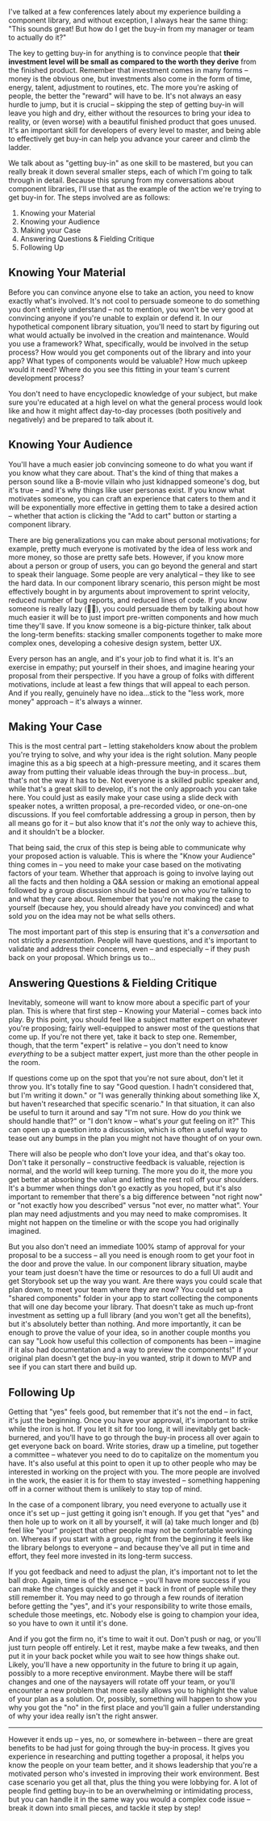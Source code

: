 I've talked at a few conferences lately about my experience building a component library, and without exception, I always hear the same thing: "This sounds great! But how do I get the buy-in from my manager or team to actually do it?"   

The key to getting buy-in for anything is to convince people that **their investment level will be small as compared to the worth they derive** from the finished product. Remember that investment comes in many forms – money is the obvious one, but investments also come in the form of time, energy, talent, adjustment to routines, etc. The more you're asking of people, the better the "reward" will have to be. It's not always an easy hurdle to jump, but it is crucial – skipping the step of getting buy-in will leave you high and dry, either without the resources to bring your idea to reality, or (even worse) with a beautiful finished product that goes unused. It's an important skill for developers of every level to master, and being able to effectively get buy-in can help you advance your career and climb the ladder.  

We talk about as "getting buy-in" as one skill to be mastered, but you can really break it down several smaller steps, each of which I'm going to talk through in detail. Because this sprung from my conversations about component libraries, I'll use that as the example of the action we're trying to get buy-in for. The steps involved are as follows:  

1. Knowing your Material 
2. Knowing your Audience
3. Making your Case 
4. Answering Questions & Fielding Critique  
5. Following Up 

## Knowing Your Material

Before you can convince anyone else to take an action, you need to know exactly what's involved. It's not cool to persuade someone to do something you don't entirely understand – not to mention, you won't be very good at convincing anyone if you're unable to explain or defend it. In our hypothetical component library situation, you'll need to start by figuring out what would actually be involved in the creation and maintenance. Would you use a framework? What, specifically, would be involved in the setup process? How would you get components out of the library and into your app? What types of components would be valuable? How much upkeep would it need? Where do you see this fitting in your team's current development process? 

You don't need to have encyclopedic knowledge of your subject, but make sure you're educated at a high level on what the general process would look like and how it might affect day-to-day processes (both positively and negatively) and be prepared to talk about it. 

## Knowing Your Audience

You'll have a much easier job convincing someone to do what you want if you know what they care about. That's the kind of thing that makes a person sound like a B-movie villain who just kidnapped someone's dog, but it's true – and it's why things like user personas exist. If you know what motivates someone, you can craft an experience that caters to them and it will be exponentially more effective in getting them to take a desired action – whether that action is clicking the "Add to cart" button or starting a component library. 

There are big generalizations you can make about personal motivations; for example, pretty much everyone is motivated by the idea of less work and more money, so those are pretty safe bets. However, if you know more about a person or group of users, you can go beyond the general and start to speak their language. Some people are very analytical – they like to see the hard data. In our component library scenario, this person might be most effectively bought in by arguments about improvement to sprint velocity, reduced number of bug reports, and reduced lines of code. If you know someone is really lazy (🙋‍♀️), you could persuade them by talking about how much easier it will be to just import pre-written components and how much time they'll save. If you know someone is a big-picture thinker, talk about the long-term benefits: stacking smaller components together to make more complex ones, developing a cohesive design system, better UX. 

Every person has an angle, and it's your job to find what it is. It's an exercise in empathy; put yourself in their shoes, and imagine hearing your proposal from their perspective. If you have a group of folks with different motivations, include at least a few things that will appeal to each person. And if you really, genuinely have no idea...stick to the "less work, more money" approach – it's always a winner.  

## Making Your Case

This is the most central part – letting stakeholders know about the problem you're trying to solve, and why your idea is the right solution. Many people imagine this as a big speech at a high-pressure meeting, and it scares them away from putting their valuable ideas through the buy-in process...but, that's not the way it has to be. Not everyone is a skilled public speaker and, while that's a great skill to develop, it's not the only approach you can take here. You could just as easily make your case using a slide deck with speaker notes, a written proposal, a pre-recorded video, or one-on-one discussions. If you feel comfortable addressing a group in person, then by all means go for it – but also know that it's *not* the only way to achieve this, and it shouldn't be a blocker. 

That being said, the crux of this step is being able to communicate why your proposed action is valuable. This is where the "Know your Audience" thing comes in – you need to make your case based on the motivating factors of your team. Whether that approach is going to involve laying out all the facts and then holding a Q&A session or making an emotional appeal followed by a group discussion should be based on who you're talking to and what they care about. Remember that you're not making the case to yourself (because hey, you should already have *you* convinced) and what sold *you* on the idea may not be what sells others. 

The most important part of this step is ensuring that it's a *conversation* and not strictly a *presentation*. People will have questions, and it's important to validate and address their concerns, even – and especially – if they push back on your proposal. Which brings us to...

## Answering Questions & Fielding Critique

Inevitably, someone will want to know more about a specific part of your plan. This is where that first step – Knowing your Material – comes back into play. By this point, you should feel like a subject matter expert on whatever you're proposing; fairly well-equipped to answer most of the questions that come up. If you're not there yet, take it back to step one. Remember, though, that the term "expert" is relative – you don't need to know *everything* to be a subject matter expert, just more than the other people in the room.

If questions come up on the spot that you're not sure about, don't let it throw you. It's totally fine to say "Good question. I hadn't considered that, but I'm writing it down." or "I was generally thinking about something like X, but haven't researched that specific scenario." In that situation, it can also be useful to turn it around and say "I'm not sure. How do *you* think we should handle that?" or "I don't know – what's *your* gut feeling on it?" This can open up a question into a discussion, which is often a useful way to tease out any bumps in the plan you might not have thought of on your own. 

There will also be people who don't love your idea, and that's okay too. Don't take it personally – constructive feedback is valuable, rejection is normal, and the world will keep turning. The more you do it, the more you get better at absorbing the value and letting the rest roll off your shoulders. It's a bummer when things don't go exactly as you hoped, but it's also important to remember that there's a big difference between "not right now" or "not exactly how you described" versus "not ever, no matter what". Your plan may need adjustments and you may need to make compromises. It might not happen on the timeline or with the scope you had originally imagined. 

But you also don't need an immediate 100% stamp of approval for your proposal to be a success – all you need is enough room to get your foot in the door and prove the value. In our component library situation, maybe your team just doesn't have the time or resources to do a full UI audit and get Storybook set up the way you want. Are there ways you could scale that plan down, to meet your team where they are now? You could set up a "shared components" folder in your app to start collecting the components that will one day become your library. That doesn't take as much up-front investment as setting up a full library (and you won't get all the benefits), but it's absolutely better than nothing. And more importantly, it can be enough to prove the value of your idea, so in another couple months you can say "Look how useful this collection of components has been – imagine if it also had documentation and a way to preview the components!" If your original plan doesn't get the buy-in you wanted, strip it down to MVP and see if you can start there and build up. 

## Following Up

Getting that "yes" feels good, but remember that it's not the end – in fact, it's just the beginning. Once you have your approval, it's important to strike while the iron is hot. If you let it sit for too long, it will inevitably get back-burnered, and you'll have to go through the buy-in process all over again to get everyone back on board. Write stories, draw up a timeline, put together a committee – whatever you need to do to capitalize on the momentum you have. It's also useful at this point to open it up to other people who may be interested in working on the project with you. The more people are involved in the work, the easier it is for them to stay invested – something happening off in a corner without them is unlikely to stay top of mind. 

In the case of a component library, you need everyone to actually use it once it's set up – just getting it going isn't enough. If you get that "yes" and then hole up to work on it all by yourself, it will (a) take much longer and (b) feel like "your" project that other people may not be comfortable working on. Whereas if you start with a group, right from the beginning it feels like the library belongs to everyone – and because they've all put in time and effort, they feel more invested in its long-term success. 

If you got feedback and need to adjust the plan, it's important not to let the ball drop. Again, time is of the essence – you'll have more success if you can make the changes quickly and get it back in front of people while they still remember it. You may need to go through a few rounds of iteration before getting the "yes", and it's your responsibility to write those emails, schedule those meetings, etc. Nobody else is going to champion your idea, so you have to own it until it's done. 

And if you got the firm no, it's time to wait it out. Don't push or nag, or you'll just turn people off entirely. Let it rest, maybe make a few tweaks, and then put it in your back pocket while you wait to see how things shake out. Likely, you'll have a new opportunity in the future to bring it up again, possibly to a more receptive environment. Maybe there will be staff changes and one of the naysayers will rotate off your team, or you'll encounter a new problem that more easily allows you to highlight the value of your plan as a solution. Or, possibly, something will happen to show you why you got the "no" in the first place and you'll gain a fuller understanding of why your idea really isn't the right answer. 

---

However it ends up – yes, no, or somewhere in-between – there are great benefits to be had just for going through the buy-in process. It gives you experience in researching and putting together a proposal, it helps you know the people on your team better, and it shows leadership that you're a motivated person who's invested in improving their work environment. Best case scenario you get all that, plus the thing you were lobbying for. A lot of people find getting buy-in to be an overwhelming or intimidating process, but you can handle it in the same way you would a complex code issue – break it down into small pieces, and tackle it step by step!